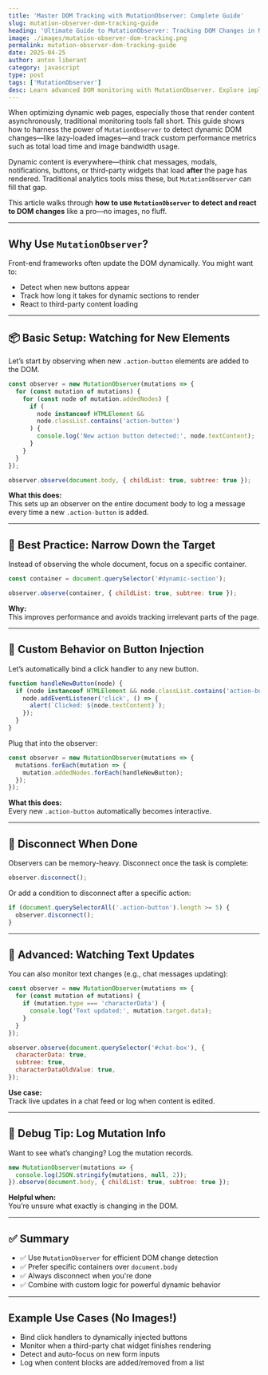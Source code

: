 ```yaml
---
title: 'Master DOM Tracking with MutationObserver: Complete Guide'
slug: mutation-observer-dom-tracking-guide
heading: 'Ultimate Guide to MutationObserver: Tracking DOM Changes in Modern Web Applications'
image: ./images/mutation-observer-dom-tracking.png
permalink: mutation-observer-dom-tracking-guide
date: 2025-04-25
author: anton liberant
category: javascript
type: post
tags: ['MutationObserver']
desc: Learn advanced DOM monitoring with MutationObserver. Explore implementation tips, performance tuning, and real-world use cases for dynamic content tracking.
---
```


When optimizing dynamic web pages, especially those that render content asynchronously, traditional monitoring tools fall short. This guide shows how to harness the power of `MutationObserver` to detect dynamic DOM changes—like lazy-loaded images—and track custom performance metrics such as total load time and image bandwidth usage.

Dynamic content is everywhere—think chat messages, modals, notifications, buttons, or third-party widgets that load **after** the page has rendered. Traditional analytics tools miss these, but `MutationObserver` can fill that gap.

This article walks through **how to use `MutationObserver` to detect and react to DOM changes** like a pro—no images, no fluff.

---

## Why Use `MutationObserver`?

Front-end frameworks often update the DOM dynamically. You might want to:

- Detect when new buttons appear
- Track how long it takes for dynamic sections to render
- React to third-party content loading

---

## 📦 Basic Setup: Watching for New Elements

Let’s start by observing when new `.action-button` elements are added to the DOM.

```js
const observer = new MutationObserver(mutations => {
  for (const mutation of mutations) {
    for (const node of mutation.addedNodes) {
      if (
        node instanceof HTMLElement &&
        node.classList.contains('action-button')
      ) {
        console.log('New action button detected:', node.textContent);
      }
    }
  }
});

observer.observe(document.body, { childList: true, subtree: true });
```

**What this does:**  
This sets up an observer on the entire document body to log a message every time a new `.action-button` is added.

---

## 🎯 Best Practice: Narrow Down the Target

Instead of observing the whole document, focus on a specific container.

```js
const container = document.querySelector('#dynamic-section');

observer.observe(container, { childList: true, subtree: true });
```

**Why:**  
This improves performance and avoids tracking irrelevant parts of the page.

---

## 🧠 Custom Behavior on Button Injection

Let’s automatically bind a click handler to any new button.

```js
function handleNewButton(node) {
  if (node instanceof HTMLElement && node.classList.contains('action-button')) {
    node.addEventListener('click', () => {
      alert(`Clicked: ${node.textContent}`);
    });
  }
}
```

Plug that into the observer:

```js
const observer = new MutationObserver(mutations => {
  mutations.forEach(mutation => {
    mutation.addedNodes.forEach(handleNewButton);
  });
});
```

**What this does:**  
Every new `.action-button` automatically becomes interactive.

---

## 🧼 Disconnect When Done

Observers can be memory-heavy. Disconnect once the task is complete:

```js
observer.disconnect();
```

Or add a condition to disconnect after a specific action:

```js
if (document.querySelectorAll('.action-button').length >= 5) {
  observer.disconnect();
}
```

---

## 🔄 Advanced: Watching Text Updates

You can also monitor text changes (e.g., chat messages updating):

```js
const observer = new MutationObserver(mutations => {
  for (const mutation of mutations) {
    if (mutation.type === 'characterData') {
      console.log('Text updated:', mutation.target.data);
    }
  }
});

observer.observe(document.querySelector('#chat-box'), {
  characterData: true,
  subtree: true,
  characterDataOldValue: true,
});
```

**Use case:**  
Track live updates in a chat feed or log when content is edited.

---

## 🧪 Debug Tip: Log Mutation Info

Want to see what’s changing? Log the mutation records.

```js
new MutationObserver(mutations => {
  console.log(JSON.stringify(mutations, null, 2));
}).observe(document.body, { childList: true, subtree: true });
```

**Helpful when:**  
You’re unsure what exactly is changing in the DOM.

---

## ✅ Summary

- ✅ Use `MutationObserver` for efficient DOM change detection
- ✅ Prefer specific containers over `document.body`
- ✅ Always disconnect when you're done
- ✅ Combine with custom logic for powerful dynamic behavior

---

## Example Use Cases (No Images!)

- Bind click handlers to dynamically injected buttons
- Monitor when a third-party chat widget finishes rendering
- Detect and auto-focus on new form inputs
- Log when content blocks are added/removed from a list
